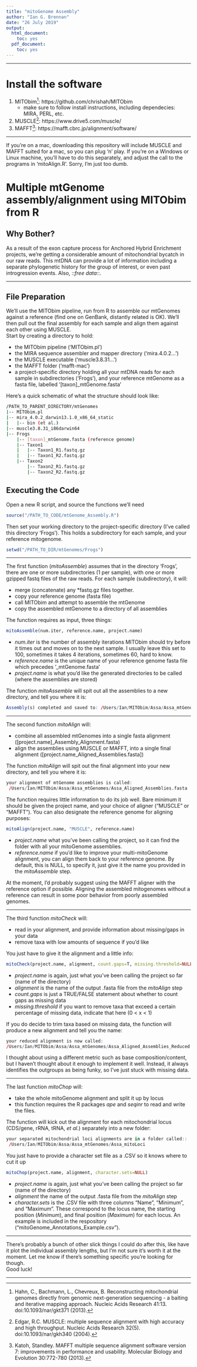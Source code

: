 ```yaml
---
title: "mitoGenome Assembly"
author: "Ian G. Brennan"
date: "26 July 2019"
output:
  html_document:
    toc: yes
  pdf_document:
    toc: yes
---
```


***
\pagebreak

# Install the software
1. MITObim[^1]: https://github.com/chrishah/MITObim
    +	make sure to follow install instructions, including dependecies: MIRA, PERL, etc.
2. MUSCLE[^2]: https://www.drive5.com/muscle/
3. MAFFT[^3]: https://mafft.cbrc.jp/alignment/software/

***

If you're on a mac, downloading this repository will include MUSCLE and MAFFT suited for a mac, so you can plug 'n' play. If you're on a Windows or Linux machine, you'll have to do this separately, and adjust the call to the programs in 'mitoAlign.R'. Sorry, I'm just too dumb.

\pagebreak

# Multiple mtGenome assembly/alignment using MITObim from R
## Why Bother?
As a result of the exon capture process for Anchored Hybrid Enrichment projects, we're getting a considerable amount of mitochondrial bycatch in our raw reads. This mtDNA can provide a lot of information including a separate phylogenetic history for the group of interest, or even past introgression events. Also, ::*free data*::. 

***

## File Preparation
We'll use the MITObim pipeline, run from R to assemble our mtGenomes against a reference (find one on GenBank, distantly related is OK). We'll then pull out the final assembly for each sample and align them against each other using MUSCLE.  
Start by creating a directory to hold:  

* the MITObim pipeline ('MITObim.pl')  
* the MIRA sequence assembler and mapper directory ('mira.4.0.2...')  
* the MUSCLE executable ('muscle3.8.31...')
* the MAFFT folder ('mafft-mac')
* a project-specific directory holding all your mtDNA reads for each sample in subdirectories ('Frogs'), and your reference mtGenome as a fasta file, labelled '[taxon]_mtGenome.fasta'  

Here's a quick schematic of what the structure should look like:
```bash
/PATH_TO_PARENT_DIRECTORY/mtGenomes
|-- MITObim.pl
|-- mira_4.0.2_darwin13.1.0_x86_64_static
|   |-- bin (et al.)
|-- muscle3.8.31_i86darwin64
|-- Frogs
    |-- [taxon]_mtGenome.fasta (reference genome)
    |-- Taxon1
    |   |-- Taxon1_R1.fastq.gz
    |   |-- Taxon1_R2.fastq.gz
    |-- Taxon2
        |-- Taxon2_R1.fastq.gz
        |-- Taxon2_R2.fastq.gz
```
\pagebreak

## Executing the Code
Open a new R script, and source the functions we'll need
```r
source("/PATH_TO_CODE/mtGenome_Assembly.R")
```
Then set your working directory to the project-specific directory (I've called this directory 'Frogs'). This holds a subdirectory for each sample, and your reference mitogenome.
```r
setwd("/PATH_TO_DIR/mtGenomes/Frogs")
```
***

The first function (*mitoAssemble*) assumes that in the directory 'Frogs', there are one or more subdirectories (1 per sample), with one or more gzipped fastq files of the raw reads. For each sample (subdirectory), it will:

* merge (concatenate) any *fastq.gz files together.   
* copy your reference genome (fasta file)  
* call MITObim and attempt to assemble the mtGenome  
* copy the assembled mtGenome to a directory of all assemblies  

The function requires as input, three things:
```r
mitoAssemble(num.iter, reference.name, project.name)
```
* *num.iter* is the number of assembly iterations MITObim should try before it times out and moves on to the next sample. I usually leave this set to 100, sometimes it takes 4 iterations, sometimes 60, hard to know.  
* *reference.name* is the unique name of your reference genome fasta file which precedes '_mtGenome.fasta'  
* *project.name* is what you'd like the generated directories to be called (where the assemblies are stored)

The function *mitoAssemble* will spit out all the assemblies to a new directory, and tell you where it is:
```r
Assembly(s) completed and saved to: /Users/Ian/MITObim/Assa/Assa_mtGenomes
```
***   
The second function *mitoAlign* will:  

* combine all assembled mtGenomes into a single fasta alignment ([project.name]_Assembly_Alignment.fasta)  
* align the assemblies using MUSCLE or MAFFT, into a single final alignment ([project.name_Aligned_Assemblies.fasta])  

The function *mitoAlign* will spit out the final alignment into your new directory, and tell you where it is:
```r
your alignment of mtGenome assemblies is called:
 /Users/Ian/MITObim/Assa/Assa_mtGenomes/Assa_Aligned_Assemblies.fasta
```
The function requires little information to do its job well. Bare minimum it should be given the project name,  and your choice of aligner ("MUSCLE" or "MAFFT"). You can also designate the reference genome for aligning purposes:
```r
mitoAlign(project.name, "MUSCLE", reference.name)
```
* *project.name* what you've been calling the project, so it can find the folder with all your mitoGenome assemblies.  
* *reference.name* if you'd like to improve your multi-mitoGenome alignment, you can align them back to your reference genome. By default, this is NULL, to specify it, just give it the name you provided in the *mitoAssemble* step.  

At the moment, I'd probably suggest using the MAFFT aligner with the reference option if possible. Aligning the assembled mitogenomes without a reference can result in some poor behavior from poorly assembled genomes.

***   

The third function *mitoCheck* will:  

* read in your alignment, and provide information about missing/gaps in your data  
* remove taxa with low amounts of sequence if you'd like  

You just have to give it the alignment and a little info:
```r
mitoCheck(project.name, alignment, count.gaps=T, missing.threshold=NULL)
```
* *project.name* is again, just what you've been calling the project so far (name of the directory)  
* *alignment* is the name of the output .fasta file from the *mitoAlign* step  
* *count.gaps* is just a TRUE/FALSE statement about whether to count gaps as missing data  
* *missing.threshold* if you want to remove taxa that exceed a certain percentage of missing data, indicate that here (0 < x < 1)  

If you do decide to trim taxa based on missing data, the function will produce a new alignment and tell you the name:
```r
your reduced alignment is now called:
/Users/Ian/MITObim/Assa/Assa_mtGenomes/Assa_Aligned_Assemblies_Reduced.fasta
```
I thought about using a different metric such as base composition/content, but I haven't thought about it enough to implement it well. Instead, it always identifies the outgroups as being funky, so I've just stuck with missing data. 


***   

The last function *mitoChop* will:  

* take the whole mitoGenome alignment and split it up by locus  
* this function requires the R packages *ape* and *seqinr* to read and write the files.  

The function will kick out the alignment for each mitochondrial locus (CDS/gene, rRNA, tRNA, *et al*.) separately into a new folder:  
```r
your separated mitochondrial loci alignments are in a folder called::
 /Users/Ian/MITObim/Assa/Assa_mtGenomes/Assa_mitoLoci
```
You just have to provide a character set file as a .CSV so it knows where to cut it up
```r
mitoChop(project.name, alignment, character.sets=NULL)
```
* *project.name* is again, just what you've been calling the project so far (name of the directory)  
* *alignment* the name of the output .fasta file from the *mitoAlign* step  
* *character.sets* is the .CSV file with three columns "Name", "Minimum", and "Maximum". These correspond to the locus name, the starting position (*Minimum*), and final position (*Maximum*) for each locus. An example is included in the respository ("mitoGenome_Annotations_Example.csv").  

***   

There's probably a bunch of other slick things I could do after this, like have it plot the individual assembly lengths, but I'm not sure it's worth it at the moment. Let me know if there's something specific you're looking for though.  
Good luck!  

***
 

[^1]:	Hahn, C., Bachmann, L., Chevreux, B. Reconstructing mitochondrial genomes directly from genomic next-generation sequencing - a baiting and iterative mapping approach. Nucleic Acids Research 41:13. doi:10.1093/nar/gkt371 (2013).
[^2]: Edgar, R.C. MUSCLE: multiple sequence alignment with high accuracy and high throughput. Nucleic Acids Research 32(5). doi:10.1093/nar/gkh340 (2004). 
[^3]: Katoh, Standley. MAFFT multiple sequence alignment software version 7: improvements in performance and usability. Molecular Biology and Evolution 30:772-780 (2013). 
